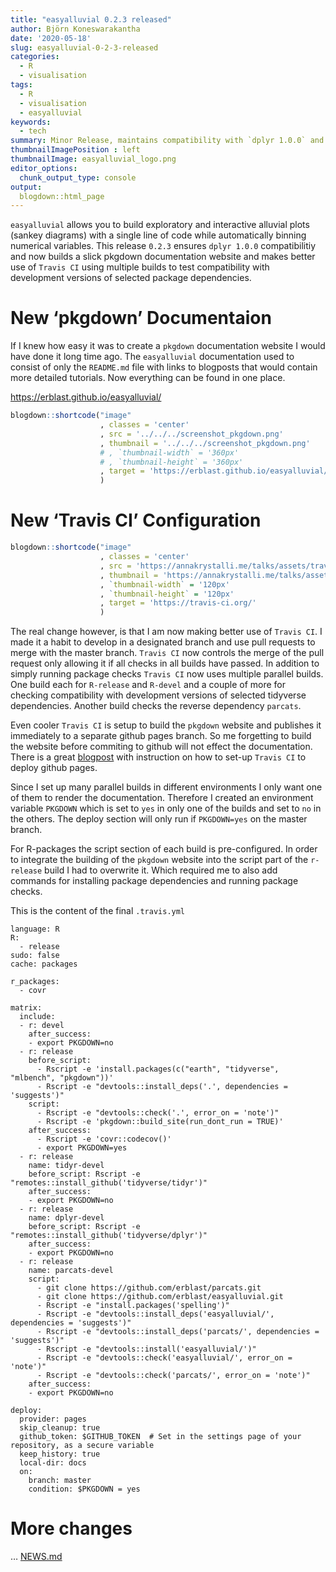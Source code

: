 ```yaml
---
title: "easyalluvial 0.2.3 released"
author: Björn Koneswarakantha
date: '2020-05-18'
slug: easyalluvial-0-2-3-released
categories:
  - R
  - visualisation
tags:
  - R
  - visualisation
  - easyalluvial
keywords:
  - tech
summary: Minor Release, maintains compatibility with `dplyr 1.0.0` and now has a slick `pkgdown` documentation website and makes better use of `Travis CI` using multiple builds to ensure compatibilty with package dependencies.
thumbnailImagePosition : left
thumbnailImage: easyalluvial_logo.png
editor_options: 
  chunk_output_type: console
output:
  blogdown::html_page
---
```


`easyalluvial` allows you to build exploratory and interactive alluvial plots (sankey diagrams) with a single line of code while automatically binning numerical variables. This release `0.2.3` ensures `dplyr 1.0.0` compatibilitiy and now builds a slick pkgdown documentation website and makes better use of `Travis CI` using multiple builds to test compatibility with development versions of selected package dependencies.

# New 'pkgdown' Documentaion 

If I knew how easy it was to create a `pkgdown` documentation website I would have done it long time ago. The `easyalluvial` documentation used to consist of only the `README.md` file with links to blogposts that would contain more detailed tutorials. Now everything can be found in one place. 

[https://erblast.github.io/easyalluvial/](https://erblast.github.io/easyalluvial/)

```r
blogdown::shortcode("image"
                    , classes = 'center'
                    , src = '../../../screenshot_pkgdown.png'
                    , thumbnail = '../../../screenshot_pkgdown.png'
                    # , `thumbnail-width` = '360px'
                    # , `thumbnail-height` = '360px'
                    , target = 'https://erblast.github.io/easyalluvial/'
                    )

```


# New 'Travis CI' Configuration

```r
blogdown::shortcode("image"
                    , classes = 'center'
                    , src = 'https://annakrystalli.me/talks/assets/travis.png'
                    , thumbnail = 'https://annakrystalli.me/talks/assets/travis.png'
                    , `thumbnail-width` = '120px'
                    , `thumbnail-height` = '120px'
                    , target = 'https://travis-ci.org/'
                    )

```


The real change however, is that I am now making better use of `Travis CI`. I made it a habit to develop in a designated branch and use pull requests to merge with the master branch. `Travis CI` now controls the merge of the pull request only allowing it if all checks in all builds have passed. In addition to simply running package checks `Travis CI` now uses multiple parallel builds. One build each for `R-release` and `R-devel` and a couple of more for checking compatibility with development versions of selected tidyverse dependencies. Another build checks the reverse dependency `parcats`.

Even cooler `Travis CI` is setup to build the `pkgdown` website and publishes it immediately to a separate github pages branch. So me forgetting to build the website before commiting to github will not effect the documentation. There is a great [blogpost](https://www.r-bloggers.com/continuous-deployment-of-package-documentation-with-pkgdown-and-travis-ci/) with instruction on how to set-up `Travis CI` to deploy github pages.

Since I set up many parallel builds in different environments I only want one of them to render the documentation. Therefore I created an environment variable `PKGDOWN` which is set to `yes` in only one of the builds and set to `no` in the others. The deploy section will only run if `PKGDOWN=yes` on the master branch.

For R-packages the script section of each build is pre-configured. In order to integrate the building of the `pkgdown` website into the script part of the `r-release` build I had to overwrite it. Which required me to also add commands for installing package dependencies and running package checks.

This is the content of the final `.travis.yml`
```
language: R
R:
  - release
sudo: false
cache: packages

r_packages:
  - covr

matrix:
  include:
  - r: devel
    after_success:
    - export PKGDOWN=no
  - r: release
    before_script: 
      - Rscript -e 'install.packages(c("earth", "tidyverse", "mlbench", "pkgdown"))'
      - Rscript -e "devtools::install_deps('.', dependencies = 'suggests')"
    script:
      - Rscript -e "devtools::check('.', error_on = 'note')"
      - Rscript -e 'pkgdown::build_site(run_dont_run = TRUE)'
    after_success:
      - Rscript -e 'covr::codecov()'
      - export PKGDOWN=yes
  - r: release
    name: tidyr-devel
    before_script: Rscript -e "remotes::install_github('tidyverse/tidyr')"
    after_success:
    - export PKGDOWN=no
  - r: release
    name: dplyr-devel
    before_script: Rscript -e "remotes::install_github('tidyverse/dplyr')"
    after_success:
    - export PKGDOWN=no
  - r: release
    name: parcats-devel
    script:
      - git clone https://github.com/erblast/parcats.git
      - git clone https://github.com/erblast/easyalluvial.git
      - Rscript -e "install.packages('spelling')"
      - Rscript -e "devtools::install_deps('easyalluvial/', dependencies = 'suggests')"
      - Rscript -e "devtools::install_deps('parcats/', dependencies = 'suggests')"
      - Rscript -e "devtools::install('easyalluvial/')"
      - Rscript -e "devtools::check('easyalluvial/', error_on = 'note')"
      - Rscript -e "devtools::check('parcats/', error_on = 'note')"
    after_success:
    - export PKGDOWN=no
    
deploy:
  provider: pages
  skip_cleanup: true
  github_token: $GITHUB_TOKEN  # Set in the settings page of your repository, as a secure variable
  keep_history: true
  local-dir: docs
  on:
    branch: master
    condition: $PKGDOWN = yes
```




# More changes

... [NEWS.md](https://github.com/erblast/easyalluvial/blob/master/NEWS.md)
